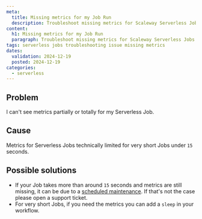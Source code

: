 ```yaml
---
meta:
  title: Missing metrics for my Job Run
  description: Troubleshoot missing metrics for Scaleway Serverless Jobs.
content:
  h1: Missing metrics for my Job Run
  paragraph: Troubleshoot missing metrics for Scaleway Serverless Jobs.
tags: serverless jobs troubleshooting issue missing metrics
dates:
  validation: 2024-12-19
  posted: 2024-12-19
categories:
  - serverless
---
```


## Problem

I can't see metrics partially or totally for my Serverless Job.

## Cause

Metrics for Serverless Jobs technically limited for very short Jobs under `15` seconds.

## Possible solutions

- If your Job takes more than around `15` seconds and metrics are still missing, it can be due to a [scheduled maintenance](https://status.scaleway.com/). If that's not the case please open a support ticket.
- For very short Jobs, if you need the metrics you can add a `sleep` in your workflow.